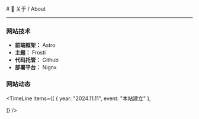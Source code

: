 
<BaseLayout title="关于">
  <BaseCard title="About">
# 📄 关于 / About

---
### 网站技术
- **前端框架：** Astro
- **主题：** Frosti
- **代码托管：** Github
- **部署平台：** Nignx
### 网站动态

<TimeLine
  items={[
    { year: "2024.11.11", event: "本站建立" },
    
  ]}
/>

  </BaseCard>
</BaseLayout>

